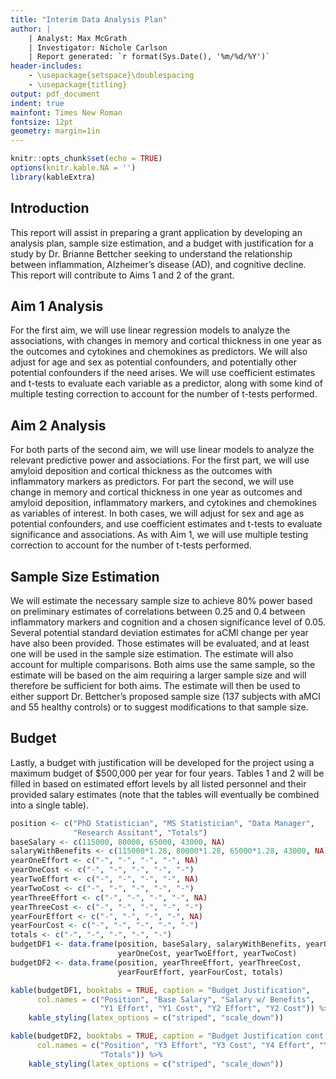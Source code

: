 ```yaml
---
title: "Interim Data Analysis Plan"
author: |
    | Analyst: Max McGrath
    | Investigator: Nichole Carlson
    | Report generated: `r format(Sys.Date(), '%m/%d/%Y')`
header-includes:
    - \usepackage{setspace}\doublespacing
    - \usepackage{titling}
output: pdf_document
indent: true
mainfont: Times New Roman
fontsize: 12pt
geometry: margin=1in
---
```


```r
knitr::opts_chunk$set(echo = TRUE)
options(knitr.kable.NA = '')
library(kableExtra)
```

\newpage

## Introduction

This report will assist in preparing a grant application by developing
an analysis plan, sample size estimation, and a budget with justification 
for a study
by Dr. Brianne Bettcher seeking to understand the relationship between 
inflammation, Alzheimer's disease (AD), and cognitive decline. This report
will contribute to Aims 1 and 2 of the grant.

## Aim 1 Analysis

For the first aim, we will use linear regression models to analyze the associations, 
with changes in memory and cortical thickness in one year as the 
outcomes and cytokines and chemokines as predictors. We will also
adjust for age and sex as potential confounders, and potentially other potential
confounders if the need arises. We will use coefficient estimates and t-tests to
evaluate each variable as a predictor, along with some kind of multiple testing
correction to account for the number of t-tests performed.

## Aim 2 Analysis

For both parts of the second aim, we will use linear models to 
analyze the relevant predictive power and associations. For the first part, we will
use amyloid deposition and cortical thickness as the outcomes with inflammatory
markers as predictors. For part the second, we will use change in memory and cortical
thickness in one year as outcomes and amyloid deposition, inflammatory markers,
and cytokines and chemokines as variables of interest. In both cases, we will
adjust for sex and age as potential confounders, and use coefficient estimates
and t-tests to evaluate significance and associations. As with Aim 1, we will
use multiple testing correction to account for the number of t-tests performed. 

## Sample Size Estimation

We will estimate the necessary sample size to achieve 80% power based on 
preliminary estimates of correlations between 0.25 and 0.4 between
inflammatory markers and cognition and a chosen significance level of 0.05. 
Several potential standard deviation estimates for aCMI change per year have
also been provided. Those estimates will be evaluated, and at least one will
be used in the sample size estimation. The estimate will also account for
multiple comparisons. Both aims use the same sample, so the estimate will be
based on the aim requiring a larger sample size and will therefore be sufficient
for both aims. The estimate will then be used to either support Dr. Bettcher's
proposed sample size (137 subjects with aMCI and 55 healthy controls) or to 
suggest modifications to that sample size.

## Budget

Lastly, a budget with justification will be developed for the project using a 
maximum budget of $500,000 per year for four years. Tables 1 and 2 will be 
filled in
based on estimated effort levels by all listed personnel and their provided
salary estimates (note that the tables will eventually be combined into a single
table).

\newpage

```r
position <- c("PhD Statistician", "MS Statistician", "Data Manager",
              "Research Assitant", "Totals")
baseSalary <- c(115000, 80000, 65000, 43000, NA)
salaryWithBenefits <- c(115000*1.28, 80000*1.28, 65000*1.28, 43000, NA)
yearOneEffort <- c("-", "-", "-", "-", NA)
yearOneCost <- c("-", "-", "-", "-", "-")
yearTwoEffort <- c("-", "-", "-", "-", NA)
yearTwoCost <- c("-", "-", "-", "-", "-")
yearThreeEffort <- c("-", "-", "-", "-", NA)
yearThreeCost <- c("-", "-", "-", "-", "-")
yearFourEffort <- c("-", "-", "-", "-", NA)
yearFourCost <- c("-", "-", "-", "-", "-")
totals <- c("-", "-", "-", "-", "-")
budgetDF1 <- data.frame(position, baseSalary, salaryWithBenefits, yearOneEffort,
                        yearOneCost, yearTwoEffort, yearTwoCost)
budgetDF2 <- data.frame(position, yearThreeEffort, yearThreeCost, 
                        yearFourEffort, yearFourCost, totals)
```

```r
kable(budgetDF1, booktabs = TRUE, caption = "Budget Justification",
      col.names = c("Position", "Base Salary", "Salary w/ Benefits", 
                    "Y1 Effort", "Y1 Cost", "Y2 Effort", "Y2 Cost")) %>%
    kable_styling(latex_options = c("striped", "scale_down"))
```
```r
kable(budgetDF2, booktabs = TRUE, caption = "Budget Justification cont'd",
      col.names = c("Position", "Y3 Effort", "Y3 Cost", "Y4 Effort", "Y4 Cost",
                    "Totals")) %>%
    kable_styling(latex_options = c("striped", "scale_down"))
```

